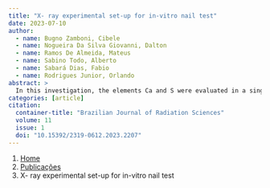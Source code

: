 ```yaml
---
title: "X- ray experimental set-up for in-vitro nail test"
date: 2023-07-10
author:
  - name: Bugno Zamboni, Cibele
  - name: Nogueira Da Silva Giovanni, Dalton
  - name: Ramos De Almeida, Mateus
  - name: Sabino Todo, Alberto
  - name: Sabará Dias, Fabio
  - name: Rodrigues Junior, Orlando
abstract: > 
  In this investigation, the elements Ca and S were evaluated in a single nail clipping using compact and portable X-ray spectrometer model X-123 SDD with Ag target. Experimental conditions for current, voltage and excitation time were investigated. These analyses can be useful for a variety of applications, including nutritional and medical diagnosis, such as, the evaluation of bone dysfunctions by measurement of Ca (bone decalcification) and S for nutrition evaluations (collagen production). This analysis offers some benefits comparatively to blood and serum analyses, such as, non-invasive collection, fast analyses (minutes) and low cost. In addition, nail clippings are simple to obtain, easy to store, and easy to transport. This pilot study show a positive expectation for clinical application using in-vitro nail test.
categories: [article]
citation: 
  container-title: "Brazilian Journal of Radiation Sciences"
  volume: 11
  issue: 1
  doi: "10.15392/2319-0612.2023.2207"
---
```


```{=html}
<nav aria-label="breadcrumb">
  <ol class="breadcrumb">
    <li class="breadcrumb-item"><a href="../../index.html">Home</a></li>
    <li class="breadcrumb-item"><a href="../index.html">Publicações</a></li>
    <li class="breadcrumb-item active" aria-current="page">X- ray experimental set-up for in-vitro nail test</li>
  </ol>
</nav>
```
